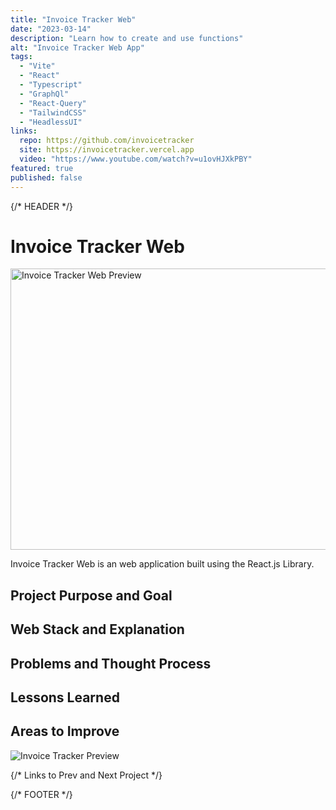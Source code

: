 ```yaml
---
title: "Invoice Tracker Web"
date: "2023-03-14"
description: "Learn how to create and use functions"
alt: "Invoice Tracker Web App"
tags:
  - "Vite"
  - "React"
  - "Typescript"
  - "GraphQl"
  - "React-Query"
  - "TailwindCSS"
  - "HeadlessUI"
links:
  repo: https://github.com/invoicetracker
  site: https://invoicetracker.vercel.app
  video: "https://www.youtube.com/watch?v=u1ovHJXkPBY"
featured: true
published: false
---
```


{/* HEADER */}

# Invoice Tracker Web

<img
  src='../assets/invoice-tracker/preview.desktop.jpg'
  alt='Invoice Tracker Web Preview'
  width='800'
  height='450'
/>

Invoice Tracker Web is an web application built using the React.js Library.

## Project Purpose and Goal

## Web Stack and Explanation

## Problems and Thought Process

## Lessons Learned

## Areas to Improve

![Invoice Tracker Preview](../assets/invoice-tracker/preview.desktop.jpg)

{/* Links to Prev and Next Project */}

{/* FOOTER */}
